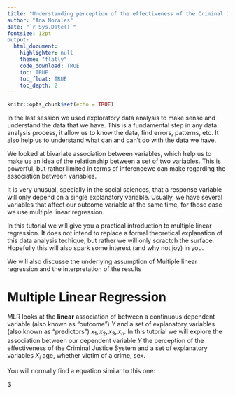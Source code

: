 ```yaml
---
title: "Understanding perception of the effectiveness of the Criminal Justice System in England and Wales"
author: "Ana Morales"
date: "`r Sys.Date()`"
fontsize: 12pt
output: 
  html_document:
    highlighter: null
    theme: "flatly"
    code_download: TRUE
    toc: TRUE
    toc_float: TRUE
    toc_depth: 2
---
```


```r
knitr::opts_chunk$set(echo = TRUE)
```

In the last session we used exploratory data analysis to make sense and understand the data that we have. This is a fundamental step in any data analysis process, it allow us to know the data, find errors, patterns, etc. It also help us to understand what can and can't do with the data we have. 

We looked at bivariate association between variables, which help us to make us an idea of the relationship between a set of two variables. This is powerful, but rather limited in terms of inferencewe can make regarding the association between variables. 

It is very unusual, specially in the social sciences, that a response variable will only depend on a single explanatory variable. Usually, we have several variables that affect our outcome variable at the same time, for those case we use multiple linear regression.

In this tutorial we will give you a practical introduction to multiple linear regression. It does not intend to replace a formal theoretical explanation of this data analysis techique, but rather we will only scractch the surface. Hopefully this will also spark some interest (and why not joy) in you.


We will also discusse the underlying assumption of Multiple linear regression and the interpretation of the results

# Multiple Linear Regression

MLR looks at the **linear** association of between a continuous dependent variable (also known as "outcome") $Y$ and a set of explanatory variables (also known as "predictors") $x_1, x_2, x_3, x_n$. In this tutorial we will explore the association between our dependent variable $Y$ the perception of the effectiveness of the Criminal Justice System and a set of explanatory variables $X_i$ age, whether victim of a crime, sex.

You will normally find a equation similar to this one:

$



```r



```










